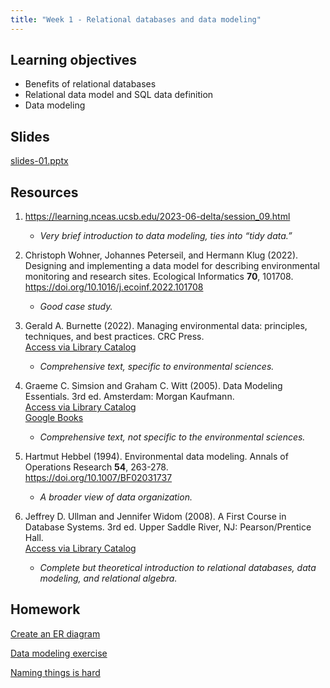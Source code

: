 ```yaml
---
title: "Week 1 - Relational databases and data modeling"
---
```


## Learning objectives

-   Benefits of relational databases
-   Relational data model and SQL data definition
-   Data modeling

## Slides

[slides-01.pptx](slides-01.pptx)

## Resources

1.  <https://learning.nceas.ucsb.edu/2023-06-delta/session_09.html>

    -   *Very brief introduction to data modeling, ties into "tidy data."*

2.  Christoph Wohner, Johannes Peterseil, and Hermann Klug (2022). Designing and implementing a data model for describing environmental monitoring and research sites. Ecological Informatics **70**, 101708.\
    <https://doi.org/10.1016/j.ecoinf.2022.101708>

    -   *Good case study.*

3.  Gerald A. Burnette (2022). Managing environmental data: principles, techniques, and best practices. CRC Press.\
    [Access via Library Catalog](https://search.library.ucsb.edu/permalink/01UCSB_INST/1aqck9j/alma9917095897506531)

    -   *Comprehensive text, specific to environmental sciences.*

4.  Graeme C. Simsion and Graham C. Witt (2005). Data Modeling Essentials. 3rd ed. Amsterdam: Morgan Kaufmann.\
    [Access via Library Catalog](https://search.library.ucsb.edu/permalink/01UCSB_INST/1aqck9j/alma9916939156906531)\
    [Google Books](https://books.google.com/books?hl=en&lr=&id=0f9oLxovqIMC&oi=fnd&pg=PP1&ots=KBR1dNlNbu&sig=nG1oa0DyqnPFk4LK8ZRDdhWBw7k#v=onepage&q&f=false)

    -   *Comprehensive text, not specific to the environmental sciences.*

5.  Hartmut Hebbel (1994). Environmental data modeling. Annals of Operations Research **54**, 263-278.\
    <https://doi.org/10.1007/BF02031737>

    -   *A broader view of data organization.*

6.  Jeffrey D. Ullman and Jennifer Widom (2008). A First Course in Database Systems. 3rd ed. Upper Saddle River, NJ: Pearson/Prentice Hall.\
    [Access via Library Catalog](https://search.library.ucsb.edu/permalink/01UCSB_INST/1aqck9j/alma990032103790203776)

    -   *Complete but theoretical introduction to relational databases, data modeling, and relational algebra.*

## Homework

[Create an ER diagram](hw-01-1.qmd)

[Data modeling exercise](hw-01-2.qmd)

[Naming things is hard](hw-01-3.qmd)
